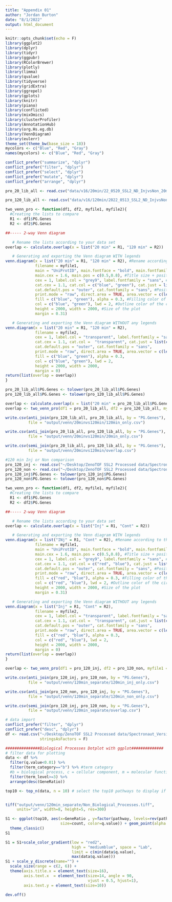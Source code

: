 ```yaml
---
title: "Appendix 01"
author: "Jordan Burton"
date: "8/1/2022"
output: html_document
---
```


```r
knitr::opts_chunk$set(echo = F)
library(ggplot2)
library(dplyr)
library(tidyr)
library(ggpubr)
library(RColorBrewer)
library(plotly)
library(limma)
library(qvalue)
library(tidyverse)
library(gridExtra)
library(ggrepel)
library(gplots)
library(knitr)
library(piano)
library(conflicted)
library(mixOmics)
library(clusterProfiler)
library(AnnotationHub)
library(org.Hs.eg.db)
library(VennDiagram)
library(eulerr)
theme_set(theme_bw(base_size = 18))
mycolors <- c("Blue", "Red", "Gray")
names(mycolors) <- c("Blue", "Red", "Gray")
```

```r
conflict_prefer("summarize", "dplyr")
conflict_prefer("filter", "dplyr")
conflict_prefer("select", "dplyr")
conflict_prefer("mutate", "dplyr")
conflict_prefer("arrange", "dplyr")
```

```r
pro_20_lib_all <- read.csv("data/v16/20min/22_0520_SSL2_ND_InjvsNon_20minDIA_120minLib_v01_Report_Birgit_Protein_Quant_Pivot.csv", stringsAsFactors = F)

pro_120_lib_all <- read.csv("data/v16/120min/2022_0513_SSL2_ND_InjvsNon_120min_Spec16_Library_v01_Report_Birgit.csv", stringsAsFactors = F)
```

```r
two_venn_pro <- function(df1, df2, myfile1, myfile2){
  #Creating the lists to compare
  R1 <- df1$PG.Genes
  R2 <- df2$PG.Genes

##----- 2-way Venn diagram

   # Rename the lists according to your data set
overlap <- calculate.overlap(x = list("20 min" = R1, "120 min" = R2))

   # Generating and exporting the Venn diagram WITH legends
venn.diagram(x = list("20 min" = R1, "120 min" = R2), #Rename according to the names given in line 57 "overlap"
             filename = myfile1, 
             main = "UniProtID", main.fontface = "bold", main.fontfamily = "sans", #Title on the plot + font
             main.cex = 1.6, main.pos = c(0.5,0.8), #Title size + position
             cex = 1, label.col = "grey9", label.fontfamily = "sans", #Legend size, color and font
             cat.cex = 1.1, cat.col = c("blue", "green"), cat.just = list(c(0.07,-4.5), c(0.7,-5)), #Size + color + position on the plot of the circle labels
             cat.default.pos = "outer", cat.fontfamily = "sans", #Position related to the circles + font of the circle labels
             print.mode = "raw", direct.area = TRUE, area.vector = c(length(overlap$a1), length(overlap$a2), length(overlap$a3)), #what to plot
             fill = c("blue", "green"), alpha = 0.3, #Filling color of the circles
             col = c("blue", "green"), lwd = 2, #Outline color of the circles
             height = 2000, width = 2000, #Size of the plot
             margin = 0.31)

   # Generating and exporting the Venn diagram WITHOUT any legends
venn.diagram(x = list("20 min" = R1, "120 min" = R2), 
             filename = myfile2,
             cex = 1, label.col = "transparent", label.fontfamily = "sans",
             cat.cex = 1.1, cat.col =  "transparent", cat.just = list(c(0.07,-4.5), c(0.7,-5)),
             cat.default.pos = "outer", cat.fontfamily = "sans",
             print.mode = "raw", direct.area = TRUE, area.vector = c(length(overlap$a1), length(overlap$a2), length(overlap$a3)),
             fill = c("blue", "green"), alpha = 0.3,
             col = c("blue", "green"), lwd = 2,
             height = 2000, width = 2000,
             margin = 0)
return(list(overlap = overlap))
}

pro_20_lib_all$PG.Genes <- tolower(pro_20_lib_all$PG.Genes)
pro_120_lib_all$PG.Genes <- tolower(pro_120_lib_all$PG.Genes)

overlap <- calculate.overlap(x = list("20 min" = pro_20_lib_all$PG.Genes, "120 min" = pro_120_lib_all$PG.Genes))
overlap <- two_venn_pro(df1 = pro_20_lib_all, df2 = pro_120_lib_all, myfile1 = "output/venn/20minvs120min/annotated.tiff", myfile2 =  "output/venn/20minvs120min/unannotated.tiff")

write.csv(anti_join(pro_120_lib_all, pro_20_lib_all, by = "PG.Genes"),
          file = "output/venn/20minvs120min/120min_only.csv")

write.csv(anti_join(pro_20_lib_all, pro_120_lib_all, by = "PG.Genes"),
          file = "output/venn/20minvs120min/20min_only.csv")

write.csv(semi_join(pro_20_lib_all, pro_120_lib_all, by = "PG.Genes"),
          file = "output/venn/20minvs120min/overlap.csv")
```

```r
#120 min Inj or Non comparison
pro_120_inj <- read.csv("~/Desktop/ZenoTOF SSL2 Processed data/Spectronaut_Version_Comparison/data/v16/Separate_120min/22_0722_SSL2_ND_120min_Inj_Library_v01_Report_Birgit_Protein Quant_Pivot.csv", stringsAsFactors = F)
pro_120_non <- read.csv("~/Desktop/ZenoTOF SSL2 Processed data/Spectronaut_Version_Comparison/data/v16/Separate_120min/22_0722_SSL2_ND_120min_Non_Library_v01_Report_Birgit_Protein Quant_Pivot.csv", stringsAsFactors = F)
pro_120_inj$PG.Genes <- tolower(pro_120_inj$PG.Genes)
pro_120_non$PG.Genes <- tolower(pro_120_non$PG.Genes)
```

```r
two_venn_pro <- function(df1, df2, myfile1, myfile2){
  #Creating the lists to compare
  R1 <- df1$PG.Genes
  R2 <- df2$PG.Genes

##----- 2-way Venn diagram

   # Rename the lists according to your data set
overlap <- calculate.overlap(x = list("Inj" = R1, "Cont" = R2))

   # Generating and exporting the Venn diagram WITH legends
venn.diagram(x = list("INj" = R1, "Cont" = R2), #Rename according to the names given in line 57 "overlap"
             filename = myfile1, 
             main = "UniProtID", main.fontface = "bold", main.fontfamily = "sans", #Title on the plot + font
             main.cex = 1.6, main.pos = c(0.5,0.8), #Title size + position
             cex = 1, label.col = "grey9", label.fontfamily = "sans", #Legend size, color and font
             cat.cex = 1.1, cat.col = c("red", "blue"), cat.just = list(c(0.07,-4.5), c(0.7,-5)), #Size + color + position on the plot of the circle labels
             cat.default.pos = "outer", cat.fontfamily = "sans", #Position related to the circles + font of the circle labels
             print.mode = "raw", direct.area = TRUE, area.vector = c(length(overlap$a1), length(overlap$a2), length(overlap$a3)), #what to plot
             fill = c("red", "blue"), alpha = 0.3, #Filling color of the circles
             col = c("red", "blue"), lwd = 2, #Outline color of the circles
             height = 2000, width = 2000, #Size of the plot
             margin = 0.31)

   # Generating and exporting the Venn diagram WITHOUT any legends
venn.diagram(x = list("Inj" = R1, "Cont" = R2), 
             filename = myfile2,
             cex = 1, label.col = "transparent", label.fontfamily = "sans",
             cat.cex = 1.1, cat.col =  "transparent", cat.just = list(c(0.07,-4.5), c(0.7,-5)),
             cat.default.pos = "outer", cat.fontfamily = "sans",
             print.mode = "raw", direct.area = TRUE, area.vector = c(length(overlap$a1), length(overlap$a2), length(overlap$a3)),
             fill = c("red", "blue"), alpha = 0.3,
             col = c("red", "blue"), lwd = 2,
             height = 2000, width = 2000,
             margin = 0)
return(list(overlap = overlap))
}

overlap <- two_venn_pro(df1 = pro_120_inj, df2 = pro_120_non, myfile1 = "output/venn/120min_separate/annotated.tiff", myfile2 =  "output/venn/120min_separate/unannotated.tiff")

write.csv(anti_join(pro_120_inj, pro_120_non, by = "PG.Genes"),
          file = "output/venn/120min_separate/120min_inj_only.csv")

write.csv(anti_join(pro_120_non, pro_120_inj, by = "PG.Genes"),
          file = "output/venn/120min_separate/120min_non_only.csv")

write.csv(semi_join(pro_120_inj, pro_120_non, by = "PG.Genes"),
          file = "output/venn/120min_separate/overlap.csv")
```

```r
# data import
conflict_prefer("filter", "dplyr")
conflict_prefer("desc", "dplyr")
df <- read.csv("~/Desktop/ZenoTOF SSL2 Processed data/Spectronaut_Version_Comparison/output/venn/120min_separate/ConsensusPathDB_120min_Non_results.csv", 
               stringsAsFactors = F)

###############Biological Processes Dotplot with ggplot##############
# filter data for plotting
data <- df %>%
  filter(q.value<0.01) %>%
  filter(term_category=="b") %>% #term category 
  #b = biological process, c = cellular component, m = molecular function
  filter(term_level>=3) %>%
  arrange(desc(GeneRatio))

top10 <- top_n(data, n = 10) # select the top10 pathways to display if applicable


tiff("output/venn/120min_separate/Non_Biological_Processes.tiff", 
     units="in", width=8, height=5, res=300)

S1 <- ggplot(top10, aes(x=GeneRatio , y=factor(pathway, levels=rev(pathway)), 
                        size=count, color=q.value)) + geom_point(alpha = 0.8) + 
  theme_classic()
S1 

S1 = S1+scale_color_gradient(low = "red2",  
                             high = "mediumblue", space = "Lab",
                             limit = c(min(data$q.value), 
                             max(data$q.value)))
S1 + scale_y_discrete(name="") +
  scale_size(range = c(2, 6)) +
  theme(axis.title.x = element_text(size=16),
        axis.text.x  = element_text(size=14, angle = 90,
                                    vjust = 0.5, hjust=1),
        axis.text.y = element_text(size=10))

dev.off()

```